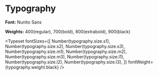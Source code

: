 

<Meta title="Typography /Typography" />

# Typography

**Font:** Nunito Sans

**Weights:** 400(regular), 700(bold), 800(extrabold), 900(black)

<Typeset
	fontSizes={[
		Number(typography.size.s1),
		Number(typography.size.s2),
		Number(typography.size.s3),
		Number(typography.size.m1),
		Number(typography.size.m2),
		Number(typography.size.m3),
		Number(typography.size.l1),
		Number(typography.size.l2),
		Number(typography.size.l3),
	]}
	fontWeight={typography.weight.black}
/>
